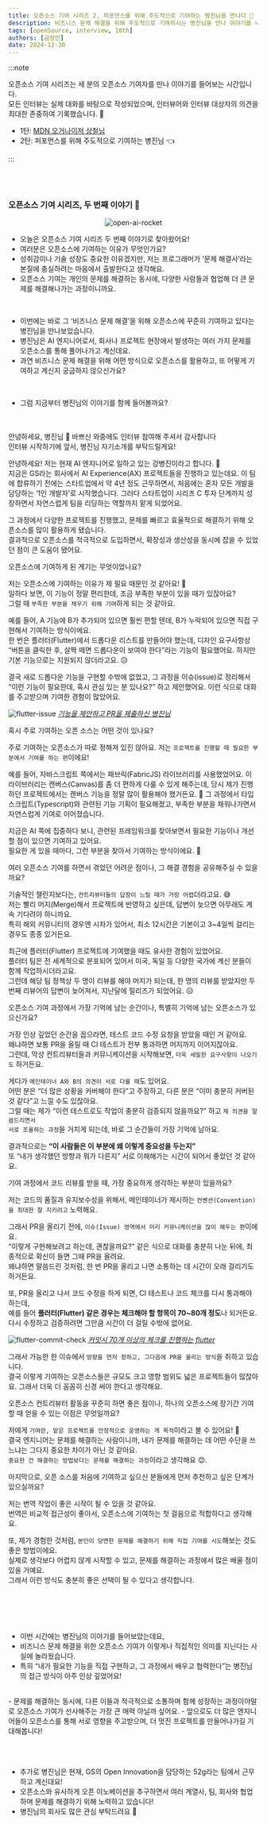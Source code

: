 ```yaml
---
title: 오픈소스 기여 시리즈 2, 퍼포먼스를 위해 주도적으로 기여하는 병진님을 만나다 🚀
description: 비즈니스 문제 해결을 위해 주도적으로 기여하시는 병진님을 만나 이야기를 나눠보았습니다 🥳
tags: [openSource, interview, 10th]
authors: [금정민]
date: 2024-12-30
---
```



:::note

오픈소스 기여 시리즈는 세 분의 오픈소스 기여자를 만나 이야기를 들어보는 시간입니다.<br/>
모든 인터뷰는 실제 대화를 바탕으로 작성되었으며, 인터뷰어와 인터뷰 대상자의 의견을 최대한 존중하여 기록했습니다. 🙏
- 1탄: [MDN 오거나이저 상철님](https://geultto.github.io/blog/open-source/1ilsang-interview)
- 2탄: 퍼포먼스를 위해 주도적으로 기여하는 병진님 👈

:::

<br/>
<br/>


### 오픈소스 기여 시리즈, 두 번째 이야기 🚀

<center>
<img src="/blog/open-source/jasonkang14-interview/open-ai-rocket.jpg" alt="open-ai-rocket" />
</center>

- 오늘은 오픈소스 기여 시리즈 두 번째 이야기로 찾아왔어요!
- 여러분은 오픈소스에 기여하는 이유가 무엇인가요?
- 성취감이나 기술 성장도 중요한 이유겠지만, 저는 프로그래머가 ‘문제 해결사’라는 본질에 충실하려는 마음에서 출발한다고 생각해요.
- 오픈소스 기여는 개인의 문제를 해결하는 동시에, 다양한 사람들과 협업해 더 큰 문제를 해결해나가는 과정이니까요.

<br/>

- 이번에는 바로 그 ‘비즈니스 문제 해결’을 위해 오픈소스에 꾸준히 기여하고 있다는 병진님을 만나보았습니다.
- 병진님은 AI 엔지니어로서, 회사나 프로젝트 현장에서 발생하는 여러 가지 문제를 오픈소스를 통해 풀어나가고 계신데요.
- 과연 비즈니스 문제 해결을 위해 어떤 방식으로 오픈소스를 활용하고, 또 어떻게 기여하고 계신지 궁금하지 않으신가요?

<br/>

- 그럼 지금부터 병진님의 이야기를 함께 들어볼까요?

<br/>

<Divider />

<br/>

<Question>
안녕하세요, 병진님 🙂 바쁘신 와중에도 인터뷰 참여해 주셔서 감사합니다<br />인터뷰 시작하기에 앞서, 병진님 자기소개를 부탁드릴게요!
</Question>

<Answer profileImg="https://avatars.githubusercontent.com/u/45306565?v=4" name="병진님">

안녕하세요!
저는 현재 AI 엔지니어로 일하고 있는 강병진이라고 합니다. 🙂<br/>
지금은 GS라는 회사에서 <HintTooltip content='인공지능을 통해 사용자가 보다 자연스럽고 의미 있는 경험을 하도록 돕는 설계·개발 철학이자 방법론'>AI Experience(AX)</HintTooltip> 프로젝트들을 진행하고 있는데요.
이 팀에 합류하기 전에는 스타트업에서 약 4년 정도 근무하면서,
처음에는 혼자 모든 개발을 담당하는 ‘1인 개발자’로 시작했습니다.
그러다 스타트업이 시리즈 C 투자 단계까지 성장하면서 자연스럽게 팀을 리딩하는 역할까지 맡게 되었어요.

그 과정에서 다양한 프로젝트를 진행했고,
문제를 빠르고 효율적으로 해결하기 위해 오픈소스를 많이 활용하게 됐습니다.<br/>
결과적으로 오픈소스를 적극적으로 도입하면서,
확장성과 생산성을 동시에 잡을 수 있었던 점이 큰 도움이 됐어요.

</Answer>


<Question>
오픈소스에 기여하게 된 계기는 무엇이었나요?
</Question>

<Answer profileImg="https://avatars.githubusercontent.com/u/45306565?v=4" name="병진님">




저는 오픈소스에 기여하는 이유가 제 필요 때문인 것 같아요! 🤔<br/>
일하다 보면, 이 기능이 정말 편리한데, 조금 부족한 부분이 있을 때가 있잖아요?<br/> 
그럴 때 `부족한 부분을 채우기 위해 기여`하게 되는 것 같아요.<br/>

예를 들어, A 기능에 B가 추가되어 있으면 훨씬 편할 텐데, B가 누락되어 있으면 직접 구현해서 기여하는 방식이에요.<br/>
한 번은 플러터(Flutter)에서 드롭다운 리스트를 만들어야 했는데,
디자인 요구사항상 “버튼을 클릭한 후, 살짝 떼면 드롭다운이 보여야 한다”라는 기능이 필요했어요.
하지만 기본 기능으로는 지원되지 않더라고요. 😥

결국 새로 드롭다운 기능을 구현할 수밖에 없었고,
그 과정을 이슈(issue)로 정리해서 “이런 기능이 필요한데, 혹시 관심 있는 분 있나요?” 하고 제안했어요.
이런 식으로 대화를 주고받으며 기여한 경험이 많았어요.

![flutter-issue](/blog/open-source/jasonkang14-interview/flutter-issue-example.png)
[_기능을 제안하고 PR을 제출하신 병진님_](https://github.com/flutter/flutter/issues/151524)



</Answer>



<Question>
혹시 주로 기여하는 오픈 소스는 어떤 것이 있나요?
</Question>

<Answer profileImg="https://avatars.githubusercontent.com/u/45306565?v=4" name="병진님">

주로 기여하는 오픈소스가 따로 정해져 있진 않아요. 저는 `프로젝트를 진행할 때 필요한 부분에서 기여를 하는 편`이에요!<br /> 

예를 들어, 자바스크립트 쪽에서는 <HintTooltip content="자바스크립트를 기반으로 한, 캔버스 라이브러리">패브릭(FabricJS)</HintTooltip> 라이브러리를 사용했었어요.
이 라이브러리는 캔버스(Canvas)를 좀 더 편하게 다룰 수 있게 해주는데,
당시 제가 진행하던 프로젝트에서는 캔버스 기능을 정말 많이 활용해야 했거든요. 🎨
그 과정에서 타입스크립트(Typescript)와 관련된 기능 기획이 필요해졌고,
부족한 부분을 채워나가면서 자연스럽게 기여로 이어졌습니다.

지금은 AI 쪽에 집중하다 보니, 관련된 프레임워크를 찾아보면서 필요한 기능이나 개선할 점이 있으면 기여하고 있어요.<br /> 
필요한 게 있을 때마다, 그런 부분을 찾아서 기여하는 방식이에요. 🚀

</Answer>







<Question>
여러 오픈소스 기여를 하면서 겪었던 어려운 점이나, 그 해결 경험을 공유해주실 수 있을까요?
</Question>

<Answer profileImg="https://avatars.githubusercontent.com/u/45306565?v=4" name="병진님">

기술적인 챌린지보다는, `컨트리뷰터들의 답장이 느릴 때가 가장 어렵`더라고요. 😅<br/>
저는 빨리 머지(Merge)해서 프로젝트에 반영하고 싶은데,
답변이 늦으면 아무래도 계속 기다려야 하니까요.<br/>
특히 해외 커뮤니티의 경우엔 시차가 있어서, 최소 12시간은 기본이고
3~4일씩 걸리는 경우도 종종 있거든요.

최근에 플러터(Flutter) 프로젝트에 기여했을 때도 유사한 경험이 있었어요.<br/>
플러터 팀은 전 세계적으로 분포되어 있어서
미국, 독일 등 다양한 국가에 계신 분들이 함께 작업하시더라고요.<br/>
그런데 해당 팀 정책상 두 명이 리뷰를 해야 머지가 되는데, 한 명의 리뷰를 받았지만 두 번째 리뷰어의 답변이 늦어져서, 지난달에 릴리즈가 되었어요. 😥

</Answer>




<Question>
오픈소스 기여 과정에서 가장 기억에 남는 순간이나, 특별히 기억에 남는 오픈소스가 있으신가요?
</Question>

<Answer profileImg="https://avatars.githubusercontent.com/u/45306565?v=4" name="병진님">

가장 인상 깊었던 순간을 꼽으라면, 테스트 코드 수정 요청을 받았을 때인 거 같아요.<br/>
왜냐하면 보통 PR을 올릴 때 CI 테스트가 전부 통과하면 머지까지 이어지잖아요.<br/>
그런데, 막상 컨트리뷰터들과 커뮤니케이션을 시작해보면, `더욱 세밀한 요구사항이 나오기도` 하거든요.

게다가 `메인테이너 A와 B의 의견이 서로 다를 때`도 있어요.<br/>
어떤 분은 “더 많은 상황을 커버해야 한다”고 주장하고, 다른 분은 “이미 충분히 커버된 것 같다”고 느낄 수도 있잖아요.<br/>
그럴 때는 제가 “이런 테스트로도 작업이 충분히 검증되지 않을까요?” 하고 `제 의견을 말씀드리면서`<br/>
`서로 조율하는 과정`을 거치게 되는데, 바로 그 순간들이 가장 기억에 남아요.

결과적으로는 **“이 사람들은 이 부분에 왜 이렇게 중요성을 두는지”**<br/>
또 “내가 생각했던 방향과 뭐가 다른지” 서로 이해해가는 시간이 되어서 좋았던 것 같아요.
</Answer>




<Question>
기여 과정에서 코드 리뷰를 받을 때, 가장 중요하게 생각하는 부분이 있을까요?
</Question>

<Answer profileImg="https://avatars.githubusercontent.com/u/45306565?v=4" name="병진님">

저는 코드의 품질과 유지보수성을 위해서,
메인테이너가 제시하는 `컨벤션(Convention)을 최대한 잘 지키려고` 노력해요.

그래서 PR을 올리기 전에,
`이슈(Issue) 영역에서 미리 커뮤니케이션을 많이 해두는 편`이에요.<br/>
“이렇게 구현해보려고 하는데, 괜찮을까요?”
같은 식으로 대화를 충분히 나눈 뒤에,
최종적으로 확신이 들면 그때 PR을 올려요.<br/>
왜냐하면 말씀드린 것처럼, 한 번 PR을 올리고 나면 소통하는 데 시간이 오래 걸리기도 하거든요.

또, PR을 올리고 나서 코드 수정을 하게 되면,
CI 테스트나 코드 체크를 다시 통과해야 하는데,<br/>
예를 들어 **플러터(Flutter) 같은 경우는
체크해야 할 항목이 70~80개 정도**나 되거든요.<br/>
다시 수정하고 검증하려면 그만큼 시간이 더 걸릴 수밖에 없어요.


![flutter-commit-check](/blog/open-source/jasonkang14-interview/flutter-commit-check.png)
[_커밋시 70개 이상의 체크를 진행하는 flutter_](https://github.com/flutter/flutter/runs/27590778774)


그래서 가능한 한 이슈에서 `방향을 먼저 정하고,
그다음에 PR을 올리는 방식`을 취하고 있습니다.<br/>
결국 이렇게 기여하는 오픈소스들은
규모도 크고 영향 범위도 넓은 프로젝트들이 많잖아요.
그래서 더욱 더 꼼꼼히 신경 써야 한다고 생각해요.

</Answer>


<Question>
오픈소스 컨트리뷰터 활동을 꾸준히 하면 좋은 점이나, 하나의 오픈소스에 장기간 기여할 때 얻을 수 있는 이점은 무엇일까요?
</Question>

<Answer profileImg="https://avatars.githubusercontent.com/u/45306565?v=4" name="병진님">

저에게 `기여란, 맡은 프로젝트를 안정적으로 운영하는 게 목적`이라고 볼 수 있어요! 🚀<br />
결국 엔지니어는 문제를 해결하는 사람이니까, 내가 문제를 해결하는 데 어떤 수단을 쓰느냐는 그다지 중요한 차이가 아닌 것 같아요.<br /> 
`중요한 건 해결하는 방법보다는 문제를 해결하는 과정`이라고 생각해요 😊.

</Answer>



<Question>
마지막으로, 오픈 소스를 처음에 기여하고 싶으신 분들에게 먼저 추천하고 싶은 단계가 있으실까요?
</Question>

<Answer profileImg="https://avatars.githubusercontent.com/u/45306565?v=4" name="병진님">

저는 번역 작업이 좋은 시작이 될 수 있을 것 같아요.<br />
번역은 비교적 접근성이 좋아서, 오픈소스에 기여하는 첫 걸음으로 적합하다고 생각해요.

또, 제가 경험한 것처럼, `본인이 당면한 문제를 해결하기 위해 직접 기여를 시도`해보는 것도 좋은 방법이에요.<br /> 
실제로 생각보다 어렵지 않게 시작할 수 있고, 문제를 해결하는 과정에서 많은 배울 점이 있을 거예요.<br /> 
그래서 이런 방식도 충분히 좋은 선택이 될 수 있다고 생각합니다.
</Answer>




<br/><br/>

<Divider/>

<br/>


- 이번 시간에는 병진님의 이야기를 들어보았는데요,
- 비즈니스 문제 해결을 위한 오픈소스 기여가 이렇게나 직접적인 의미를 지닌다는 사실에 놀라웠습니다.
- 특히 “내가 필요한 기능을 직접 구현하고, 그 과정에서 배우고 협력한다”는 병진님의 접근 방식이 아주 인상 깊었어요!
<br/>
- 문제를 해결하는 동시에, 다른 이들과 적극적으로 소통하며 함께 성장하는 과정이야말로 오픈소스 기여가 선사해주는 가장 큰 매력 아닐까 싶어요.
- 앞으로도 더 많은 엔지니어들이 오픈소스를 통해 서로 영향을 주고받으며, 더 멋진 프로젝트를 만들어나가길 기대해봅니다!

<ProfileCard title="병진님의 github" profileImg="https://avatars.githubusercontent.com/u/45306565?v=4" url="https://github.com/jasonkang14" />

<br/><br/>

- 추가로 병진님은 현재, GS의 Open Innovation을 담당하는 52g라는 팀에서 근무하고 계신대요! 
- 오픈소스와 유사하게 오픈 이노베이션을 추구하면서 여러 계열사, 팀, 회사와 협업하며 문제를 해결하기 위해 노력하고 있습니다!
- 병진님의 회사도 많은 관심 부탁드려요 🙂


<ProfileCard title="52g" profileImg="https://static.typecdn.com/3571ca4b-f6d8-4010-89a6-c41b2432f2e5/2PKAXy6M8kiESynNExfgxwBii0b_52g_logo.png" url="https://www.52g.gs" />




